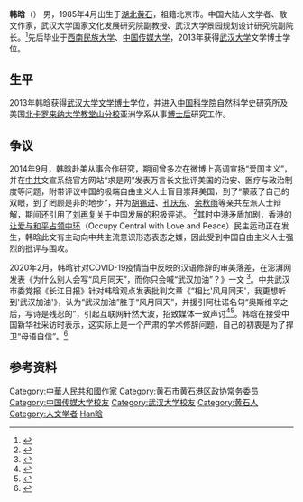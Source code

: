 {{coi|time=2015-04-16T11:45:15+00:00}}
{{Infobox writer <!-- see Template:Infobox writer -->
|姓名     = 韩晗
|笔名     = 布拉格之夜 （英文署名 Sunny Han Han/Sunny H.Han）
|出生     = {{Birth date|1985|4|1}}
|出生地点 = {{PRC}}[[湖北省|湖北省]][[黄石市|黄石市]][[黄石港区|黄石港区]]
|职业     = [[作家|作家]]、[[学者|学者]]
|国籍     = {{PRC}}
|配偶     = [[张萱|张萱]]
}}

{{newsrelease|time=2014-07-25T07:46:34+00:00}}
'''韩晗'''（{{bd|1985年|4月1日|catIdx=Han韩晗}}） 男，1985年4月出生于[[湖北|湖北]][[黄石|黄石]]，祖籍北京市。中国大陆人文学者、散文作家，武汉大学国家文化发展研究院副教授、武汉大学景园规划设计研究院副院长。<ref>{{cite news | title=人事任免 | 2=我院关于韩晗等同志任职的通知 | url=https://www.thepaper.cn/newsDetail_forward_12930500 | date=2021年5月28日 | publisher=澎湃网 | accessdate=2021年6月10日 | archive-date=2021年6月10日 | archive-url=https://web.archive.org/web/20210610080453/https://www.thepaper.cn/newsDetail_forward_12930500 | dead-url=no }}</ref>先后毕业于[[西南民族大学|西南民族大学]]、[[中国传媒大学|中国传媒大学]]，2013年获得[[武汉大学|武汉大学]]文学博士学位。

==生平==
2013年韩晗获得[[武汉大学|武汉大学]][[文学博士|文学博士]]学位，并进入[[中国科学院|中国科学院]]自然科学史研究所及美国[[北卡罗来纳大学教堂山分校|北卡罗来纳大学教堂山分校]]亚洲学系从事[[博士后|博士后]]研究工作。

== 争议 ==

2014年9月，韩晗赴美从事合作研究，期间曾多次在微博上高调宣扬“爱国主义”，并在[[中共|中共]]文宣系统官方网站“求是网”发表万言长文批评美国的治安、医疗与政治制度等问题，附带评议中国的极端自由主义人士盲目崇拜美国，到了“蒙蔽了自己的双眼，到了罔顾是非的地步”，并为[[胡锡进|胡锡进]]、[[孔庆东|孔庆东]]、[[余秋雨|余秋雨]]等亲共左派人士辩解，期间还引用了[[刘再复|刘再复]]关于中国发展的积极评述。 <ref>{{cite news | title=“也说当代中国人的“崇美”心态” | url=http://www.qstheory.cn/laigao/2014-10/15/c_1112828501.htm | date=2016年5月1日 | publisher=求是网 | access-date=2017-06-08 | archive-url=https://web.archive.org/web/20170817205418/http://www.qstheory.cn/laigao/2014-10/15/c_1112828501.htm | archive-date=2017-08-17 | dead-url=yes }}</ref>其时中港矛盾加剧，香港的[[让爱与和平占领中环|让爱与和平占领中环]]（Occupy Central with Love and Peace）民主运动正在发生，韩晗此文有主动向中共主流意识形态表态之嫌，因此受到中国自由主义人士强烈的批评与围攻。

2020年2月，韩晗针对COVID-19疫情当中反映的汉语修辞的审美落差，在澎湃网发表《为什么别人会写“风月同天”，而你只会喊“武汉加油”？》一文 <ref>{{cite news | title=龙应台：風月同天 | url=https://www.ipkmedia.com/%E9%BE%99%E5%BA%94%E5%8F%B0%EF%BC%9A%E9%A2%A8%E6%9C%88%E5%90%8C%E5%A4%A9/ | date=2020年2月13日 | publisher=光传媒 | accessdate=2020年6月15日 | archive-date=2020年6月15日 | archive-url=https://web.archive.org/web/20200615060525/https://www.ipkmedia.com/%e9%be%99%e5%ba%94%e5%8f%b0%ef%bc%9a%e9%a2%a8%e6%9c%88%e5%90%8c%e5%a4%a9/ | dead-url=no }}</ref>。中共武汉市委党报《长江日报》针对韩晗观点发表批判文章《“相比'风月同天'，我更想听到'武汉加油'》，认为“武汉加油”胜于“风月同天”，并援引阿杜诺名句“奥斯维辛之后，写诗是残忍的”，引起互联网轩然大波，招致媒体一致声讨<ref>{{Cite web|title=當武漢加油遇到風月同天：疫情引爆的文化歇斯底里|url=https://ctee.com.tw/bookstore/duoweicn/246210.html|accessdate=2021-04-27|date=2020-04-01|work=工商時報|language=zh-TW|archive-date=2020-04-03|archive-url=https://web.archive.org/web/20200403221210/https://ctee.com.tw/bookstore/duoweicn/246210.html|dead-url=no}}</ref><ref>{{Cite web|title=当“武汉加油”杠上“风月同天”：文化的歇斯底里能有多荒谬｜多维新闻｜中国|url=https://www.dwnews.com/中国/60168436/当武汉加油杠上风月同天文化的歇斯底里能有多荒谬|accessdate=2021-04-27|date=2020-02-15|last=多维新闻|work=多维新闻|language=zh-Hans|archive-date=2021-04-28|archive-url=https://web.archive.org/web/20210428231925/https://www.dwnews.com/%E4%B8%AD%E5%9B%BD/60168436/%E5%BD%93%E6%AD%A6%E6%B1%89%E5%8A%A0%E6%B2%B9%E6%9D%A0%E4%B8%8A%E9%A3%8E%E6%9C%88%E5%90%8C%E5%A4%A9%E6%96%87%E5%8C%96%E7%9A%84%E6%AD%87%E6%96%AF%E5%BA%95%E9%87%8C%E8%83%BD%E6%9C%89%E5%A4%9A%E8%8D%92%E8%B0%AC|dead-url=no}}</ref>。韩晗在接受中国新华社采访时表示，这实际上是一个严肃的学术修辞问题，自己的初衷是为了捍卫“母语自信”。<ref>{{cite news | title=语言学者韩晗：我们一定要有母语自信 | url=http://www.xinhuanet.com//mrdx/2020-03/13/c_138873224.htm | date=2020年3月13日 | publisher=新华每日电讯 | accessdate=2020年6月15日 | archive-date=2020年6月23日 | archive-url=https://web.archive.org/web/20200623224330/http://www.xinhuanet.com/mrdx/2020-03/13/c_138873224.htm | dead-url=no }}</ref>

== 参考资料 ==

{{DEFAULTSORT:Han韩晗}}
[[Category:中華人民共和國作家|Category:中華人民共和國作家]]
[[Category:黄石市黄石港区政协常务委员|Category:黄石市黄石港区政协常务委员]]
[[Category:中国传媒大学校友|Category:中国传媒大学校友]]
[[Category:武汉大学校友|Category:武汉大学校友]]
[[Category:黄石人|Category:黄石人]]
[[Category:人文学者|Category:人文学者]]
[[Category:韩姓|Han晗]]